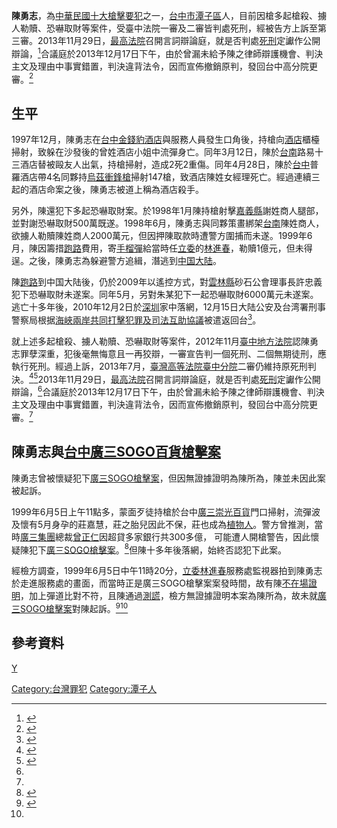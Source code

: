 '''陳勇志'''，為[[中華民國|中華民國]][[十大槍擊要犯|十大槍擊要犯]]之一，[[台中市|台中市]][[潭子區|潭子區]]人，目前因槍多起槍殺、擄人勒贖、恐嚇取財等案件，受臺中法院一審及二審皆判處死刑，經被告方上訴至第三審。2013年11月29日，[[最高法院|最高法院]]召開言詞辯論庭，就是否判處[[死刑|死刑]]定讞作公開辯論，<ref name="#1">{{citeweb|url=http://news.sina.com.tw/article/20131129/11236793.html|author=潘千詩|title=槍擊犯陳勇志背4條命 最高法院開生死辯|publisher=中廣新聞網|language=zh-tw|date=2013-11-29|deadurl=yes|archiveurl=https://web.archive.org/web/20131203043421/http://news.sina.com.tw/article/20131129/11236793.html|archivedate=2013-12-03}}</ref>合議庭於2013年12月17日下午，由於曾漏未給予陳之律師辯護機會、判決主文及理由中事實錯置，判決違背法令，因而宣佈撤銷原判，發回台中高分院更審。<ref name="#2">{{citeweb|url=http://www.cna.com.tw/news/asoc/201312170397-1.aspx|author=劉世怡|title=陳勇志判決文錯置 發回高院審|publisher=中央社|language=zh-tw|date=2013-12-17|access-date=2013-12-21|archive-url=https://web.archive.org/web/20131224094439/http://www.cna.com.tw/news/asoc/201312170397-1.aspx|archive-date=2013-12-24|dead-url=yes}}</ref>

==生平==
1997年12月，陳勇志在[[台中|台中]][[金錢豹酒店|金錢豹酒店]]與服務人員發生口角後，持槍向[[酒店|酒店]]櫃檯掃射，致躲在沙發後的曾姓酒店小姐中流彈身亡。同年3月12日，陳於[[台南|台南]]路易十三酒店替被毆友人出氣，持槍掃射，造成2死2重傷。同年4月28日，陳於[[台中|台中]]普羅酒店帶4名同夥持[[烏茲衝鋒槍|烏茲衝鋒槍]]掃射147槍，致酒店陳姓女經理死亡。經過連續三起的酒店命案之後，陳勇志被道上稱為酒店殺手。

另外，陳還犯下多起恐嚇取財案。於1998年1月陳持槍射擊[[嘉義縣|嘉義縣]]謝姓商人腿部，並對謝恐嚇取財500萬既遂。1998年6月，陳勇志與同夥策畫綁架[[台南|台南]]陳姓商人，欲擄人勒贖陳姓商人2000萬元，但因押陳取款時遭警方圍捕而未遂。1999年6月，陳因籌措[[跑路|跑路]]費用，寄[[手榴彈|手榴彈]]給當時任[[立委|立委]]的[[林進春|林進春]]，勒贖1億元，但未得逞。之後，陳勇志為躲避警方追緝，潛逃到[[中国大陆|中国大陆]]。

陳[[跑路|跑路]]到中国大陆後，仍於2009年以遙控方式，對[[雲林縣|雲林縣]]砂石公會理事長許忠義犯下恐嚇取財未遂案。同年5月，另對朱某犯下一起恐嚇取財6000萬元未遂案。
逃亡十多年後，2010年12月2日於[[深圳|深圳]]家中落網，12月15日大陆公安及台湾署刑事警察局根据[[海峽兩岸共同打擊犯罪及司法互助協議|海峽兩岸共同打擊犯罪及司法互助協議]]被遣返回台<ref>{{cite news|title=槍擊要犯陳勇志　下午遣返回台|url=https://news.ltn.com.tw/news/society/breakingnews/443299|publisher=自由时报|accessdate=2019-11-06|date=2010-12-15|archive-date=2019-11-05|archive-url=https://web.archive.org/web/20191105055810/https://news.ltn.com.tw/news/society/breakingnews/443299|dead-url=no}}</ref>。

就上述多起槍殺、擄人勒贖、恐嚇取財等案件，2012年11月[[臺中地方法院|臺中地方法院]]認陳勇志罪孽深重，犯後毫無悔意且一再狡辯，一審宣告判一個死刑、二個無期徒刑，應執行死刑。經過上訴，2013年7月，[[臺灣高等法院臺中分院|臺灣高等法院臺中分院]]二審仍維持原死刑判決。<ref name="#3">{{citeweb|url=http://www.libertytimes.com.tw/2011/new/apr/9/today-center19.htm|author=楊政郡|title=背4條人命 槍擊要犯陳勇志 求處死刑|publisher=自由時報|language=zh-tw|date=2011-04-09|deadurl=yes|archiveurl=https://web.archive.org/web/20131007100252/http://www.libertytimes.com.tw/2011/new/apr/9/today-center19.htm|archivedate=2013-10-07}}</ref><ref>{{citeweb|url=http://tw.news.yahoo.com/%E8%BA%AB%E8%83%8C4%E5%91%BD-%E6%A7%8D%E6%93%8A%E7%8A%AF%E9%99%B3%E5%8B%87%E5%BF%97%E5%88%A4%E6%AD%BB-100329467.html|author=陳淑芬|title=身背4命 槍擊犯陳勇志判死|publisher=中央社|language=zh-tw|date=2013-07-11|accessdate=2013-09-19|archive-date=2013-10-15|archive-url=https://web.archive.org/web/20131015233625/http://tw.news.yahoo.com/%E8%BA%AB%E8%83%8C4%E5%91%BD-%E6%A7%8D%E6%93%8A%E7%8A%AF%E9%99%B3%E5%8B%87%E5%BF%97%E5%88%A4%E6%AD%BB-100329467.html|dead-url=no}}</ref>2013年11月29日，[[最高法院|最高法院]]召開言詞辯論庭，就是否判處[[死刑|死刑]]定讞作公開辯論，<ref name="#1"/>合議庭於2013年12月17日下午，由於曾漏未給予陳之律師辯護機會、判決主文及理由中事實錯置，判決違背法令，因而宣佈撤銷原判，發回台中高分院更審。<ref name="#2"/>

==陳勇志與[[台中廣三SOGO百貨槍擊案|台中廣三SOGO百貨槍擊案]]==
陳勇志曾被懷疑犯下[[台中廣三SOGO百貨槍擊案|廣三SOGO槍擊案]]，但因無證據證明為陳所為，陳並未因此案被起訴。

1999年6月5日上午11點多，蒙面歹徒持槍於台中[[廣三崇光百貨|廣三崇光百貨]]門口掃射，流彈波及懷有5月身孕的莊嘉慧，莊之胎兒因此不保，莊也成為[[植物人|植物人]]。警方曾推測，當時[[廣三崇光百貨|廣三集團]]總裁[[曾正仁|曾正仁]]因超貸多家銀行共300多億，
可能遭人開槍警告，因此懷疑陳犯下[[台中廣三SOGO百貨槍擊案|廣三SOGO槍擊案]]。<ref>{{citeweb|url=http://news.cts.com.tw/cts/society/200809/200809040252418.html|author=|title=台中SOGO前中彈 莊嘉慧仍昏迷|publisher=華視新聞|language=zh-tw|date=2008-09-04|accessdate=2013-09-19|archive-date=2013-09-21|archive-url=https://web.archive.org/web/20130921060017/http://news.cts.com.tw/cts/society/200809/200809040252418.html|dead-url=no}}</ref>但陳十多年後落網，始終否認犯下此案。

經檢方調查，1999年6月5日中午11時20分，[[立委|立委]][[林進春|林進春]]服務處監視器拍到陳勇志於走進服務處的畫面，而當時正是廣三SOGO槍擊案案發時間，故有陳[[不在場證明|不在場證明]]，加上彈道比對不符，且陳通過[[測謊|測謊]]，檢方無證據證明本案為陳所為，故未就[[台中廣三SOGO百貨槍擊案|廣三SOGO槍擊案]]對陳起訴。<ref>{{citeweb|url=http://www.appledaily.com.tw/appledaily/article/headline/20110409/33306284/|author=鄧玉瑩|title=要不到錢就掃射 槍殺4人 惡煞遭求處死刑|publisher=蘋果日報|language=zh-tw|date=2011-04-09|accessdate=2013-09-19|archive-date=2013-09-21|archive-url=https://web.archive.org/web/20130921060338/http://www.appledaily.com.tw/appledaily/article/headline/20110409/33306284/|dead-url=no}}</ref><ref name="#3"/>

==參考資料==
{{reflist|1}}


[[分类:陳姓|Y]]
{{DEFAULTSORT:Chen陳}}
[[Category:台灣罪犯|Category:台灣罪犯]]
[[Category:潭子人|Category:潭子人]]